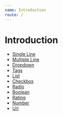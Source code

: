 ```yaml
---
name: Introduction
route: /
---
```


# Introduction

- [Single Line](/single-line)
- [Multiple Line](/multiple-line)
- [Dropdown](/dropdown)
- [Tags](/tags)
- [List](/list)
- [Checkbox](/checkbox)
- [Radio](/radio)
- [Boolean](/boolean)
- [Rating](/rating)
- [Number](/number)
- [Url](/url)
